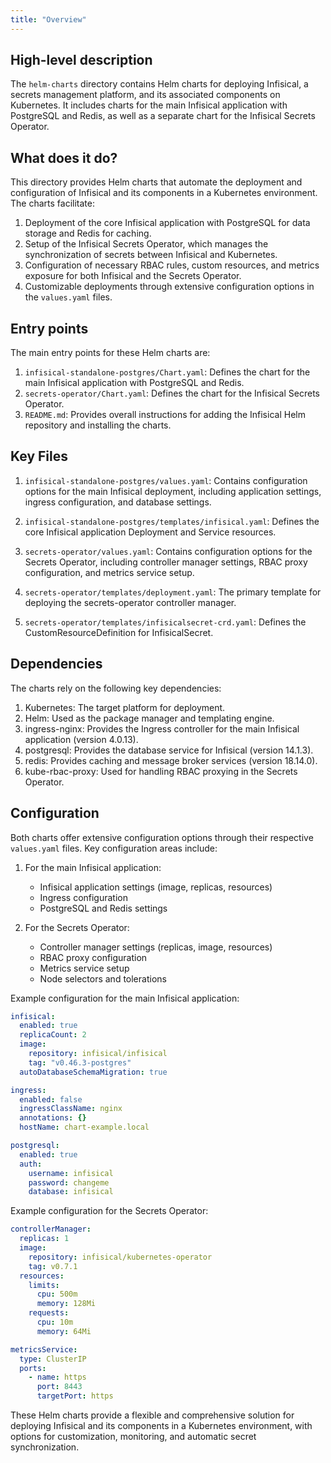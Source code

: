 ```yaml
---
title: "Overview"
---
```


## High-level description

The `helm-charts` directory contains Helm charts for deploying Infisical, a secrets management platform, and its associated components on Kubernetes. It includes charts for the main Infisical application with PostgreSQL and Redis, as well as a separate chart for the Infisical Secrets Operator.

## What does it do?

This directory provides Helm charts that automate the deployment and configuration of Infisical and its components in a Kubernetes environment. The charts facilitate:

1. Deployment of the core Infisical application with PostgreSQL for data storage and Redis for caching.
2. Setup of the Infisical Secrets Operator, which manages the synchronization of secrets between Infisical and Kubernetes.
3. Configuration of necessary RBAC rules, custom resources, and metrics exposure for both Infisical and the Secrets Operator.
4. Customizable deployments through extensive configuration options in the `values.yaml` files.

## Entry points

The main entry points for these Helm charts are:

1. `infisical-standalone-postgres/Chart.yaml`: Defines the chart for the main Infisical application with PostgreSQL and Redis.
2. `secrets-operator/Chart.yaml`: Defines the chart for the Infisical Secrets Operator.
3. `README.md`: Provides overall instructions for adding the Infisical Helm repository and installing the charts.

## Key Files

1. `infisical-standalone-postgres/values.yaml`: Contains configuration options for the main Infisical deployment, including application settings, ingress configuration, and database settings.

2. `infisical-standalone-postgres/templates/infisical.yaml`: Defines the core Infisical application Deployment and Service resources.

3. `secrets-operator/values.yaml`: Contains configuration options for the Secrets Operator, including controller manager settings, RBAC proxy configuration, and metrics service setup.

4. `secrets-operator/templates/deployment.yaml`: The primary template for deploying the secrets-operator controller manager.

5. `secrets-operator/templates/infisicalsecret-crd.yaml`: Defines the CustomResourceDefinition for InfisicalSecret.

## Dependencies

The charts rely on the following key dependencies:

1. Kubernetes: The target platform for deployment.
2. Helm: Used as the package manager and templating engine.
3. ingress-nginx: Provides the Ingress controller for the main Infisical application (version 4.0.13).
4. postgresql: Provides the database service for Infisical (version 14.1.3).
5. redis: Provides caching and message broker services (version 18.14.0).
6. kube-rbac-proxy: Used for handling RBAC proxying in the Secrets Operator.

## Configuration

Both charts offer extensive configuration options through their respective `values.yaml` files. Key configuration areas include:

1. For the main Infisical application:
   - Infisical application settings (image, replicas, resources)
   - Ingress configuration
   - PostgreSQL and Redis settings

2. For the Secrets Operator:
   - Controller manager settings (replicas, image, resources)
   - RBAC proxy configuration
   - Metrics service setup
   - Node selectors and tolerations

Example configuration for the main Infisical application:

```yaml
infisical:
  enabled: true
  replicaCount: 2
  image:
    repository: infisical/infisical
    tag: "v0.46.3-postgres"
  autoDatabaseSchemaMigration: true

ingress:
  enabled: false
  ingressClassName: nginx
  annotations: {}
  hostName: chart-example.local

postgresql:
  enabled: true
  auth:
    username: infisical
    password: changeme
    database: infisical
```

Example configuration for the Secrets Operator:

```yaml
controllerManager:
  replicas: 1
  image:
    repository: infisical/kubernetes-operator
    tag: v0.7.1
  resources:
    limits:
      cpu: 500m
      memory: 128Mi
    requests:
      cpu: 10m
      memory: 64Mi

metricsService:
  type: ClusterIP
  ports:
    - name: https
      port: 8443
      targetPort: https
```

These Helm charts provide a flexible and comprehensive solution for deploying Infisical and its components in a Kubernetes environment, with options for customization, monitoring, and automatic secret synchronization.